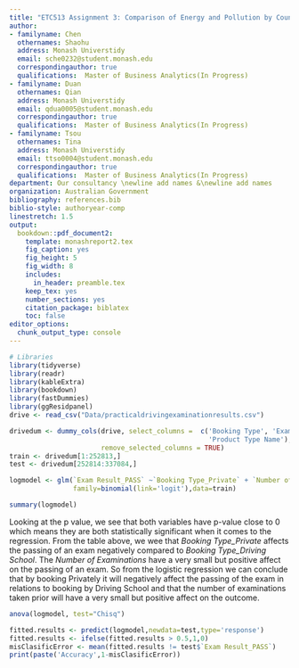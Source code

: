 ```yaml
---
title: "ETC513 Assignment 3: Comparison of Energy and Pollution by Country"
author:
- familyname: Chen
  othernames: Shaohu
  address: Monash Universtidy
  email: sche0232@student.monash.edu
  correspondingauthor: true
  qualifications:  Master of Business Analytics(In Progress)
- familyname: Duan
  othernames: Qian
  address: Monash Universtidy
  email: qdua0005@student.monash.edu
  correspondingauthor: true
  qualifications:  Master of Business Analytics(In Progress)
- familyname: Tsou
  othernames: Tina
  address: Monash Universtidy
  email: ttso0004@student.monash.edu
  correspondingauthor: true
  qualifications:  Master of Business Analytics(In Progress)
department: Our consultancy \newline add names &\newline add names
organization: Australian Government 
bibliography: references.bib
biblio-style: authoryear-comp
linestretch: 1.5
output:
  bookdown::pdf_document2:
    template: monashreport2.tex
    fig_caption: yes
    fig_height: 5
    fig_width: 8
    includes:
      in_header: preamble.tex
    keep_tex: yes
    number_sections: yes
    citation_package: biblatex
    toc: false
editor_options: 
  chunk_output_type: console
---
```


```r
# Libraries
library(tidyverse)
library(readr)
library(kableExtra)
library(bookdown)
library(fastDummies)
library(ggResidpanel)
drive <- read_csv("Data/practicaldrivingexaminationresults.csv")
```

\section*{Introduction}




\section*{Step 1}




\section*{Step 2}


\section*{Step 3}
```r
drivedum <- dummy_cols(drive, select_columns =  c('Booking Type', 'Exam Result', 
                                                  'Product Type Name'),
                       remove_selected_columns = TRUE)
train <- drivedum[1:252813,]
test <- drivedum[252814:337084,]

logmodel <- glm(`Exam Result_PASS` ~`Booking Type_Private` + `Number of Examinations`,
                family=binomial(link='logit'),data=train)

summary(logmodel)

```
Looking at the p value, we see that both variables have p-value close to 0 which means they are both statistically significant when it comes to the regression. From the table above, we wee that *Booking Type_Private* affects the passing of an exam negatively compared to *Booking Type_Driving School*. The *Number of Examinations* have a very small but positive affect on the passing of an exam. So from the logistic regression we can conclude that by booking Privately it will negatively affect the passing of the exam in relations to booking by Driving School and that the number of examinations taken prior will have a very small but positive affect on the outcome.
```r
anova(logmodel, test="Chisq")
```

```r
fitted.results <- predict(logmodel,newdata=test,type='response')
fitted.results <- ifelse(fitted.results > 0.5,1,0)
misClasificError <- mean(fitted.results != test$`Exam Result_PASS`)
print(paste('Accuracy',1-misClasificError))
```

